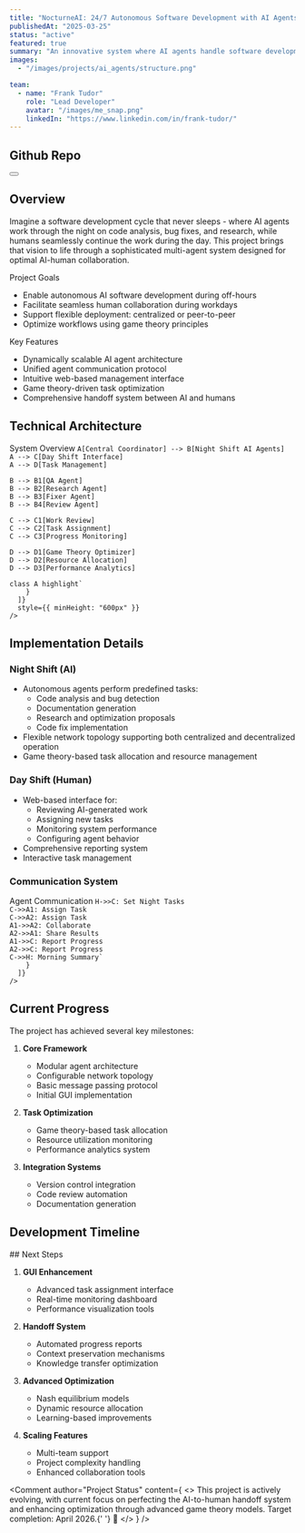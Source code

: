 ```yaml
---
title: "NocturneAI: 24/7 Autonomous Software Development with AI Agents"
publishedAt: "2025-03-25"
status: "active"
featured: true
summary: "An innovative system where AI agents handle software development tasks overnight, enabling seamless human collaboration during the day. Features flexible architecture, scalable agent deployment, and game theory-optimized workflows."
images:
  - "/images/projects/ai_agents/structure.png"

team:
  - name: "Frank Tudor"
    role: "Lead Developer"
    avatar: "/images/me_snap.png"
    linkedIn: "https://www.linkedin.com/in/frank-tudor/"
---
```


## Github Repo

<div style={{ display: 'flex', gap: '1rem', marginBottom: '2rem' }}>
  <Button
    variant="primary"
    size="l"
    href="https://github.com/Qervas/NocturneAI"
    prefixIcon="github"
    label="NocturneAI"
  />
</div>

## Overview

Imagine a software development cycle that never sleeps - where AI agents work through the night on code analysis, bug fixes, and research, while humans seamlessly continue the work during the day. This project brings that vision to life through a sophisticated multi-agent system designed for optimal AI-human collaboration.

<Grid columns="repeat(2, 1fr)" gap="16">
  <Flex direction="column" background="surface" padding="24" radius="l" border="neutral-medium" borderStyle="solid-1">
    <Heading variant="heading-strong-m">Project Goals</Heading>
    <ul>
      <li>Enable autonomous AI software development during off-hours</li>
      <li>Facilitate seamless human collaboration during workdays</li>
      <li>Support flexible deployment: centralized or peer-to-peer</li>
      <li>Optimize workflows using game theory principles</li>
    </ul>
  </Flex>

  <Flex direction="column" background="surface" padding="24" radius="l" border="neutral-medium" borderStyle="solid-1">
    <Heading variant="heading-strong-m">Key Features</Heading>
    <ul>
      <li>Dynamically scalable AI agent architecture</li>
      <li>Unified agent communication protocol</li>
      <li>Intuitive web-based management interface</li>
      <li>Game theory-driven task optimization</li>
      <li>Comprehensive handoff system between AI and humans</li>
    </ul>
  </Flex>
</Grid>

## Technical Architecture

<Grid columns="1" gap="24">
  <Flex direction="column" background="surface" padding="32" radius="l" border="neutral-medium" borderStyle="solid-1">
    <Heading variant="heading-strong-l" marginBottom="24">System Overview</Heading>
    <CodeBlock
      codeInstances={[
        {
          language: "mermaid",
          code: `graph TB
    classDef default fill:secondaryColor,stroke:secondaryBorderColor,color:secondaryTextColor
    classDef highlight fill:primaryColor,stroke:primaryBorderColor,color:primaryTextColor

    A[Central Coordinator] --> B[Night Shift AI Agents]
    A --> C[Day Shift Interface]
    A --> D[Task Management]

    B --> B1[QA Agent]
    B --> B2[Research Agent]
    B --> B3[Fixer Agent]
    B --> B4[Review Agent]

    C --> C1[Work Review]
    C --> C2[Task Assignment]
    C --> C3[Progress Monitoring]

    D --> D1[Game Theory Optimizer]
    D --> D2[Resource Allocation]
    D --> D3[Performance Analytics]

    class A highlight`
        }
      ]}
      style={{ minHeight: "600px" }}
    />
  </Flex>
</Grid>

## Implementation Details

### Night Shift (AI)
- Autonomous agents perform predefined tasks:
  - Code analysis and bug detection
  - Documentation generation
  - Research and optimization proposals
  - Code fix implementation
- Flexible network topology supporting both centralized and decentralized operation
- Game theory-based task allocation and resource management

### Day Shift (Human)
- Web-based interface for:
  - Reviewing AI-generated work
  - Assigning new tasks
  - Monitoring system performance
  - Configuring agent behavior
- Comprehensive reporting system
- Interactive task management

### Communication System
<Grid columns="1" gap="24">
  <Flex direction="column" background="surface" padding="32" radius="l" border="neutral-medium" borderStyle="solid-1">
    <Heading variant="heading-strong-l" marginBottom="24">Agent Communication</Heading>
    <CodeBlock
      codeInstances={[
        {
          language: "mermaid",
          code: `sequenceDiagram
    participant H as Human Interface
    participant C as Coordinator
    participant A1 as Agent 1
    participant A2 as Agent 2

    H->>C: Set Night Tasks
    C->>A1: Assign Task
    C->>A2: Assign Task
    A1->>A2: Collaborate
    A2->>A1: Share Results
    A1->>C: Report Progress
    A2->>C: Report Progress
    C->>H: Morning Summary`
        }
      ]}
    />
  </Flex>
</Grid>

## Current Progress

The project has achieved several key milestones:

1. **Core Framework**
   - Modular agent architecture
   - Configurable network topology
   - Basic message passing protocol
   - Initial GUI implementation

2. **Task Optimization**
   - Game theory-based task allocation
   - Resource utilization monitoring
   - Performance analytics system

3. **Integration Systems**
   - Version control integration
   - Code review automation
   - Documentation generation

## Development Timeline

<Grid columns="1" gap="24">
  <Flex direction="column" background="surface" padding="32" radius="l" border="neutral-medium" borderStyle="solid-1">
    <CodeBlock
      codeInstances={[
        {
          language: "mermaid",
          code: `gantt
    title Project Timeline
    dateFormat  YYYY-MM-DD
    section Phase 1
    Prototype & Planning   :active, 2025-03-01, 2025-04-15
    Framework Development  :2025-04-15, 2025-06-30
    section Phase 2
    GUI Enhancement       :2025-07-01, 2025-09-15
    Handoff System       :2025-08-01, 2025-10-15
    section Phase 3
    Game Theory Integration :2025-09-15, 2025-12-31
    section Phase 4
    Production Testing     :2026-01-01, 2026-03-31
    section Phase 5
    Scale Up              :2026-04-01, 2026-06-30`
        }
      ]}
    />
  </Flex>
</Grid>
## Next Steps

1. **GUI Enhancement**
   - Advanced task assignment interface
   - Real-time monitoring dashboard
   - Performance visualization tools

2. **Handoff System**
   - Automated progress reports
   - Context preservation mechanisms
   - Knowledge transfer optimization

3. **Advanced Optimization**
   - Nash equilibrium models
   - Dynamic resource allocation
   - Learning-based improvements

4. **Scaling Features**
   - Multi-team support
   - Project complexity handling
   - Enhanced collaboration tools

<Comment
  author="Project Status"
  content={
    <>
      This project is actively evolving, with current focus on perfecting the AI-to-human handoff system and enhancing optimization through advanced game theory models. Target completion: April 2026.{' '}
      <span role="img" aria-label="rocket">🚀</span>
    </>
  }
/>
